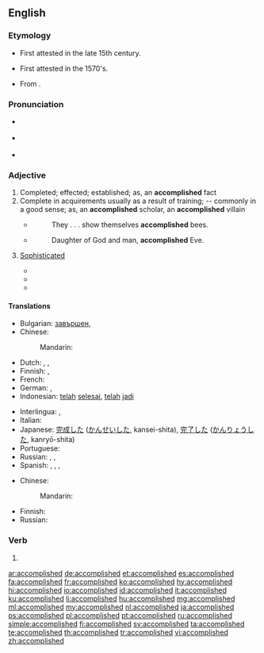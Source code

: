 ==English==

===Etymology===
* First attested in the late 15th century.
* {{sense|completed}} First attested in the 1570's.
* From {{suffix|accomplish|ed|lang=en}}.

===Pronunciation===
* {{a|GenAm}} {{IPA|/ə.ˈkɑm.plɪʃt/|lang=en}}
* {{a|RP}} {{IPA|/ə.ˈkɒm.plɪʃt/|lang=en}}
* {{audio|en-us-accomplished.ogg|Audio (US)|lang=en}}

===Adjective===
{{en-adj}}

# Completed; effected; established; as, an '''accomplished''' fact
# Complete in acquirements usually as a result of training; -- commonly in a good sense; as, an '''accomplished''' scholar, an '''accomplished''' villain
#* {{rfdate|and other bibliographic particulars}} {{w|Holland}}
#*: They . . . show themselves '''accomplished''' bees.
#* {{rfdate|and other bibliographic particulars}} {{w|John Milton}}
#*: Daughter of God and man, '''accomplished''' Eve.
# {{rfv-sense}} [[sophisticated|Sophisticated]]
#* {{quote-book|title=The Young Lady's Guide to Charm, Style & Femininity|author=Keisha Clark|year=2007|page=82|ISBN=1602472904|passage=Knowing this, makes all the difference in the world as to how you will be received as an '''accomplished''' young lady when you are presented to the world, and later presented to your Adam.}}
#* {{quote-book|title=A History of Young People in the West - Volume 1|author=Giovanni Levi & ‎Jean-Claude Schmitt|year=1997|page=36|ISBN=0674404076|passage=The presence of the dog and hart further clarifies the meaning of these scenes: hunting was one of the ways in which an '''accomplished''' young man could assert himself.}}
#* {{quote-book|title=Pioneers and Makers of Arkansas|author=Josiah Hazen Shinn|year=1967|page=335|ISBN=0806303115|passage=When Margaret Frances Desha returned to Batesville, the most '''accomplished''' woman of the town, she was wooed and won by William French Denton, a distinguished lawyer of Batesville, and a gift of Tennessee to Arkansas growth.}}

====Translations====
{{trans-top|completed}}
* Bulgarian: [[завършен]], {{t+|bg|съвършен}}
* Chinese:
*: Mandarin: {{t-needed|cmn}}
* Dutch: {{t+|nl|voldaan}}, {{t+|nl|voldane}}, {{t+|nl|voltrokken}}
* Finnish: {{t+|fi|hyväksytty}}, {{t+|fi|tunnustettu}}
* French: {{t+|fr|accompli}}
* German: {{t+|de|erreicht}}, {{t+|de|realisiert}}
* Indonesian: [[telah]] [[selesai]], [[telah]] [[jadi]]
{{trans-mid}}
* Interlingua: {{t|ia|complite}}, {{t|ia|experte}}
* Italian: {{t+|it|compiuto}}
* Japanese: [[完成]]した ([[かんせい]]した, kansei-shita), [[完了]]した ([[かんりょう]]した, kanryō-shita)
* Portuguese: {{t+|pt|realizado}}
* Russian: {{t+|ru|завершённый}}, {{t+|ru|совершённый}}, {{t+|ru|зако́нченный}}
* Spanish: {{t+|es|logrado}}, {{t+|es|realizado}}, {{t+|es|cumplido}}, {{t+|es|consumado}}
{{trans-bottom}}

{{trans-top|complete in acquirements}}
* Chinese:
*: Mandarin: {{t-needed|cmn}}
{{trans-mid}}
* Finnish: {{t+|fi|pätevä}}
* Russian: {{t-needed|ru}}
{{trans-bottom}}

===Verb===
{{head|en|verb form}}

# {{en-past of|accomplish}}

[[ar:accomplished]]
[[de:accomplished]]
[[et:accomplished]]
[[es:accomplished]]
[[fa:accomplished]]
[[fr:accomplished]]
[[ko:accomplished]]
[[hy:accomplished]]
[[hi:accomplished]]
[[io:accomplished]]
[[id:accomplished]]
[[it:accomplished]]
[[ku:accomplished]]
[[li:accomplished]]
[[hu:accomplished]]
[[mg:accomplished]]
[[ml:accomplished]]
[[my:accomplished]]
[[nl:accomplished]]
[[ja:accomplished]]
[[ps:accomplished]]
[[pl:accomplished]]
[[pt:accomplished]]
[[ru:accomplished]]
[[simple:accomplished]]
[[fi:accomplished]]
[[sv:accomplished]]
[[ta:accomplished]]
[[te:accomplished]]
[[th:accomplished]]
[[tr:accomplished]]
[[vi:accomplished]]
[[zh:accomplished]]